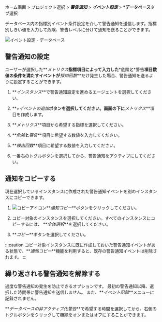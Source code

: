 ホーム画面 > プロジェクト選択 > **_警告通知_** > **_イベント設定_** > **\*データベース**タブ選択

データベース内の指標別イベント条件設定を介して警告通知を送信します。指標別しきい値を入力して<span class='vslow'>危険</span>、<span class='vslow'>警告</span>レベルに分けて通知を送ることができます。

![イベント設定 - データベース](/img/set-event-db.png)

## 警告通知の設定

ユーザーが選択した**_メトリクス_**指標項目によって入力した**\*危険**と**\*警告**項目数値の条件を満たすイベントが**_探知回数_**だけ発生した場合、警告通知を送るように設定することができます。

1.  **_インスタンス_**で警告通知設定を進めるエージェントを選択してください。

2.  **_+イベントの追加_**ボタンを選択してください。画面の下に**_メトリクス_**項目を作成します。

3.  **_メトリクス_**項目から希望する指標を選択してください。

4.  **_危険_**と**_警告_**項目に希望する数値を入力してください。

5.  **_検出回数_**項目に希望する数値を入力してください。

6.  一番右のトグルボタンを選択してから、警告通知をアクティブにしてください。

## 通知をコピーする

現在選択しているインスタンスに作成された警告通知イベントを別のインスタンスにコピーできます。

1.  ![コピーアイコン](/img/ico-copy.svg)**_通知コピー_**ボタンをクリックしてください。 

2.  コピー対象のインスタンスを選択してください。すべてのインスタンスにコピーするには、 **_全体選択_**を選択してください。

3.  **_コピー_**ボタンを選択してください。

:::caution
コピー対象インスタンスに既に作成しておいた警告通知イベントがある状態で、**_通知コピー_**機能を利用すると、既存の警告通知イベントは削除されます。
:::

## 繰り返される警告通知を解除する

過度な警告通知の発生を防止できるオプションです。 最初の警告通知以降、選択した時間帯に警告通知を送信しません。 また、**_イベント記録_**メニューに記録されません。

**_データベースの非アクティブ化警告_**で希望する時間を選択してから、右側のトグルボタンをクリックして機能をオンまたはオフにすることができます。
